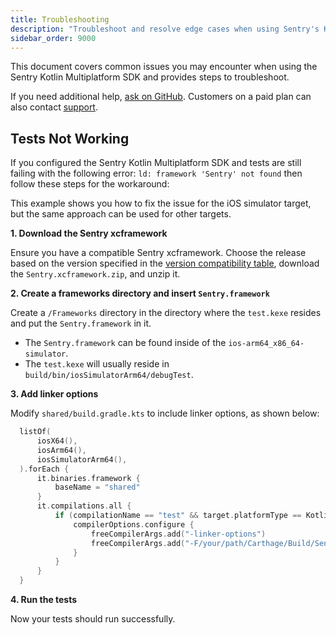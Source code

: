 ```yaml
---
title: Troubleshooting
description: "Troubleshoot and resolve edge cases when using Sentry's Kotlin Multiplatform SDK."
sidebar_order: 9000
---
```


This document covers common issues you may encounter when using the Sentry Kotlin Multiplatform SDK and provides steps to troubleshoot.

If you need additional help, [ask on GitHub](https://github.com/getsentry/sentry-kotlin-multiplatform/issues/new/choose). Customers on a paid plan can also contact [support](https://help.sentry.io/).

## Tests Not Working

If you configured the Sentry Kotlin Multiplatform SDK and tests are still failing with the following error: `ld: framework 'Sentry' not found` then follow these steps for the workaround:

<Note>
This example shows you how to fix the issue for the iOS simulator target, but the same approach can be used for other targets.
</Note>

**1. Download the Sentry xcframework**

Ensure you have a compatible Sentry xcframework. Choose the release based on the version specified in the [version compatibility table](/platforms/kotlin-multiplatform/#cocoa-sdk-version-compatibility-table), download the `Sentry.xcframework.zip`, and unzip it.

**2. Create a frameworks directory and insert `Sentry.framework`**

Create a `/Frameworks` directory in the directory where the `test.kexe` resides and put the `Sentry.framework` in it. 
- The `Sentry.framework` can be found inside of the `ios-arm64_x86_64-simulator`.
- The `test.kexe` will usually reside in `build/bin/iosSimulatorArm64/debugTest`.

**3. Add linker options**

Modify `shared/build.gradle.kts` to include linker options, as shown below:

```kotlin {filename:shared/build.gradle.kts}
  listOf(
      iosX64(),
      iosArm64(),
      iosSimulatorArm64(),
  ).forEach {
      it.binaries.framework {
          baseName = "shared"
      }
      it.compilations.all {
          if (compilationName == "test" && target.platformType == KotlinPlatformType.native) {
              compilerOptions.configure {
                  freeCompilerArgs.add("-linker-options")
                  freeCompilerArgs.add("-F/your/path/Carthage/Build/Sentry.xcframework/ios-arm64_x86_64-simulator/")
              }
          }
      }
  }
```

**4. Run the tests**

Now your tests should run successfully.
